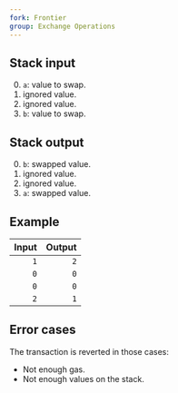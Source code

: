 ```yaml
---
fork: Frontier
group: Exchange Operations
---
```


## Stack input

0. `a`: value to swap.
1. ignored value.
2. ignored value.
3. `b`: value to swap.

## Stack output

0. `b`: swapped value.
1. ignored value.
2. ignored value.
3. `a`: swapped value.

## Example

| Input | Output |
|------:|-------:|
| `1` | `2` |
| `0` | `0` |
| `0` | `0` |
| `2` | `1` |

## Error cases

The transaction is reverted in those cases:
- Not enough gas.
- Not enough values on the stack.
